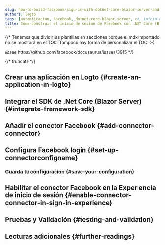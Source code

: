 ```yaml
---
slug: how-to-build-facebook-sign-in-with-dotnet-core-blazor-server-and-logto
authors: logto
tags: [autenticación, facebook, dotnet-core-blazor-server, c#, inicio-de-sesión-social, inicio-de-sesión, login]
title: Cómo construir el inicio de sesión de Facebook con .NET Core (Blazor Server)
---
```


{/*
  Tenemos que dividir las plantillas en secciones porque el mdx importado no se mostrará en el TOC.
  Tampoco hay forma de personalizar el TOC. :-)

  @see https://github.com/facebook/docusaurus/issues/3915
*/}




{/* truncate */}

<Intro connector={connector} sdk=".NET Core (Blazor Server)" link="https://learn.microsoft.com/en-us/aspnet/core/blazor/hosting-models?view=aspnetcore-9.0#blazor-server" />

## Crear una aplicación en Logto \{#create-an-application-in-logto}

<CreateApplication type="Aplicación web tradicional" framework=".Net Core (Blazor Server)" />

## Integrar el SDK de .Net Core (Blazor Server) \{#integrate-framework-sdk}

<IntegrateSdk />

## Añadir el conector Facebook \{#add-connector-connector}

<AddSocialConnector connector={connector} framework=".Net Core (Blazor Server)" />

## Configura Facebook login \{#set-up-connectorconfigname}

<ConnectorGuide />

### Guarda tu configuración \{#save-your-configuration}

<SaveYourConfiguration connector={connector} />

## Habilitar el conector Facebook en la Experiencia de inicio de sesión \{#enable-connector-connector-in-sign-in-experience}

<EnableSocialConnector connector={connector} />

## Pruebas y Validación \{#testing-and-validation}

<TestingAndValidation connector={connector} sdk=".NET Core (Blazor Server)" />

## Lecturas adicionales \{#further-readings}

<FurtherReadings />